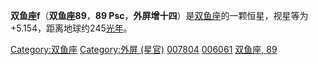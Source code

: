 {{Starbox begin
| name = 89 Psc
}}
{{Starbox observe
| epoch = [[J2000.0|J2000.0]]
| constell = [[双鱼座|双鱼座]]
| 星官 = [[:Category:外屏_(星官)|外屏]] （[[奎宿|奎宿]]）
| ra = {{RA| 1| 17| 47.96}}
| dec = {{DEC| +3| 36| 52.08}}
| appmag_v =  5.154
}}
{{Starbox character
| class =  A3V
| b-v =  +0.076
| u-b =  +0.159
| variable = 
}}
{{Starbox astrometry
| radial_v =  5.3
| prop_mo_ra = -46.75
| prop_mo_dec = -21.61
| parallax = 13.28
| p_error = 0.31
| absmag_v = 0.77
}}
{{Starbox catalog
| names = [[SAO星表|SAO]] 109793 ，[[HD星表|HD]] 7804 ，[[HR星表|HR]] 378，[[依巴谷星表|HIP]] 6061 
}}
{{Starbox reference |Simbad= 89+Psc}}
{{Starbox end}}

'''双鱼座f'''（'''双鱼座89'''，'''89 Psc'''，'''外屏增十四'''）是[[双鱼座|双鱼座]]的一颗恒星，视星等为+5.154，距离地球约245[[光年|光年]]。

{{stars of Pisces}}
{{星官|外屏|7|15}}
[[Category:双鱼座|Category:双鱼座]]
[[Category:外屏_(星官)|Category:外屏 (星官)]]
[[Category:HD和HDE天體|007804]]
[[Category:HIP天體|006061]]
[[Category:佛氏天體|双鱼座, 89]]